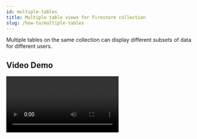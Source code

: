 ```yaml
---
id: multiple-tables
title: Multiple table views for Firestore collection
slug: /how-to/multiple-tables
---
```



Multiple tables on the same collection can display different subsets of data for
different users.

## Video Demo
<Video controls url="https://youtu.be/4Y60tNBdLv4" />

## Steps

1. Click the **+** button in the bottom-right corner of the Home page.
2. Choose which **Collection** to display.
3. Set the **Table name** and other display options.
4. Set a unique **Table ID**.
5. Set who can view and edit the table in **Access controls**. Make sure you
   [set the corresponding roles for your users](../how-to/roles.mdx).
6. Optionally enable **Auditing** for the table.
7. Optionally, initialize your table with columns.

<Video url={videoUrl} playing loop muted playsinline controls />

## Notes

- If you delete a table, only the Rowy table config will be removed. No
  collection data will not be deleted.

